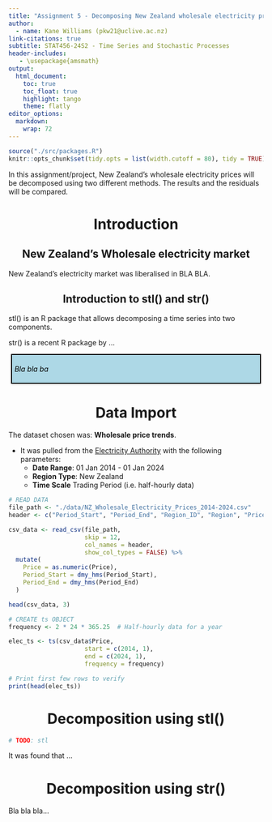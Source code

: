 ```yaml
---
title: "Assignment 5 - Decomposing New Zealand wholesale electricity prices using stl() and str()"
author:
  - name: Kane Williams (pkw21@uclive.ac.nz)
link-citations: true
subtitle: STAT456-24S2 - Time Series and Stochastic Processes
header-includes:
   - \usepackage{amsmath}
output:
  html_document:
    toc: true
    toc_float: true
    highlight: tango
    theme: flatly
editor_options:
  markdown:
    wrap: 72
---
```


```{=html}
<style>

.boxTask {
background-color: lightblue;
color: black;
border: 2px solid black;
margin: 5px;
padding: 5px;
font-style: italic;
}

/* Centered headings */
h1, h2, h3, h4, h5, h6 {
  text-align: center;
}

</style>
```


```r
source("./src/packages.R")
knitr::opts_chunk$set(tidy.opts = list(width.cutoff = 80), tidy = TRUE)
```

```{=html}
<style>

.boxTask {
background-color: lightblue;
color: black;
border: 2px solid black;
margin: 5px;
padding: 5px;
font-style: italic;
}

/* Centered headings */
h1, h2, h3, h4, h5, h6 {
  text-align: center;
}

</style>
```

In this assignment/project, New Zealand's wholesale electricity prices will be decomposed using two different methods. The results and the residuals will be compared.

# Introduction

## New Zealand's Wholesale electricity market

New Zealand's electricity market was liberalised in BLA BLA.

## Introduction to stl() and str()

stl() is an R package that allows decomposing a time series into two components.

str() is a recent R package by ...

::: boxTask
Bla bla ba
:::

# Data Import

The dataset chosen was: **Wholesale price trends**.

-   It was pulled from the [Electricity Authority](https://www.emi.ea.govt.nz/Wholesale/Reports/W_P_C?DateFrom=20140101&DateTo=20240101&RegionType=NZ&TimeScale=DAY&_si=_dr_DateFrom|20140101,_dr_DateTo|20240101,_dr_RegionType|NZ,_dr_TimeScale|TP,v|4) with the
    following parameters:
    -   **Date Range**: 01 Jan 2014 - 01 Jan 2024
    -   **Region Type**: New Zealand
    -   **Time Scale** Trading Period (i.e. half-hourly data)

```r
# READ DATA
file_path <- "./data/NZ_Wholesale_Electricity_Prices_2014-2024.csv"
header <- c("Period_Start", "Period_End", "Region_ID", "Region", "Price")

csv_data <- read_csv(file_path, 
                     skip = 12, 
                     col_names = header,
                     show_col_types = FALSE) %>%
  mutate(
    Price = as.numeric(Price),
    Period_Start = dmy_hms(Period_Start),
    Period_End = dmy_hms(Period_End)
  )

head(csv_data, 3)
```


```r
# CREATE ts OBJECT
frequency <- 2 * 24 * 365.25  # Half-hourly data for a year

elec_ts <- ts(csv_data$Price, 
                     start = c(2014, 1), 
                     end = c(2024, 1),
                     frequency = frequency)

# Print first few rows to verify
print(head(elec_ts))
```


# Decomposition using stl()

```r
# TODO: stl
```


It was found that ...

# Decomposition using str()

Bla bla bla...